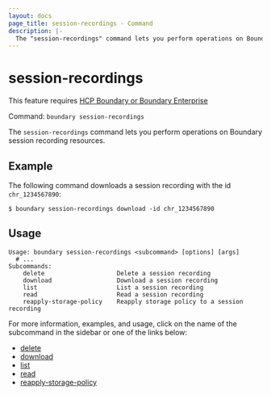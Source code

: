 ```yaml
---
layout: docs
page_title: session-recordings - Command
description: |-
  The "session-recordings" command lets you perform operations on Boundary session recording resources.
---
```


# session-recordings

<EnterpriseAlert product="boundary">This feature requires <a href="https://www.hashicorp.com/products/boundary">HCP Boundary or Boundary Enterprise</a></EnterpriseAlert>

Command: `boundary session-recordings`

The `session-recordings` command lets you perform operations on Boundary session recording resources.

## Example

The following command downloads a session recording with the id `chr_1234567890`:

```shell-session
$ boundary session-recordings download -id chr_1234567890
```

## Usage

<CodeBlockConfig hideClipboard>

```shell-session
Usage: boundary session-recordings <subcommand> [options] [args]
  # ...
Subcommands:
    delete                    Delete a session recording
    download                  Download a session recording
    list                      List a session recording
    read                      Read a session recording
    reapply-storage-policy    Reapply storage policy to a session recording
```

</CodeBlockConfig>

For more information, examples, and usage, click on the name
of the subcommand in the sidebar or one of the links below:

- [delete](/boundary/docs/commands/session-recordings/delete)
- [download](/boundary/docs/commands/session-recordings/download)
- [list](/boundary/docs/commands/session-recordings/list)
- [read](/boundary/docs/commands/session-recordings/read)
- [reapply-storage-policy](/boundary/docs/commands/session-recordings/reapply-storage-policy)
